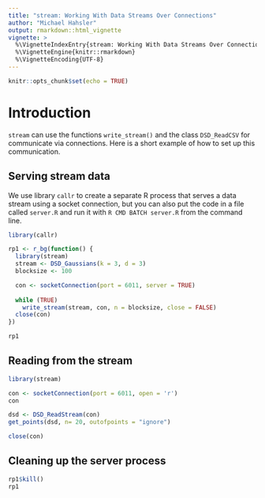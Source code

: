 ```yaml
---
title: "stream: Working With Data Streams Over Connections"
author: "Michael Hahsler"
output: rmarkdown::html_vignette
vignette: >
  %\VignetteIndexEntry{stream: Working With Data Streams Over Connections}
  %\VignetteEngine{knitr::rmarkdown}
  %\VignetteEncoding{UTF-8}
---
```


```r
knitr::opts_chunk$set(echo = TRUE)
```

# Introduction

`stream` can use the functions `write_stream()` and the class `DSD_ReadCSV` for communicate via connections. Here is 
a short example of how to set up this communication.

## Serving stream data

We use library `callr` to create a separate R process that serves a data stream using a socket connection, but
you can also put the code in a file called `server.R` and run it with `R CMD BATCH server.R` from the command line.

```r
library(callr)

rp1 <- r_bg(function() {
  library(stream)
  stream <- DSD_Gaussians(k = 3, d = 3)
  blocksize <- 100

  con <- socketConnection(port = 6011, server = TRUE)
  
  while (TRUE)
    write_stream(stream, con, n = blocksize, close = FALSE)
  close(con)
})

rp1
```

## Reading from the stream

```r
library(stream)

con <- socketConnection(port = 6011, open = 'r')
con

dsd <- DSD_ReadStream(con)
get_points(dsd, n= 20, outofpoints = "ignore")

close(con)
```

## Cleaning up the server process

```r
rp1$kill()
rp1
```

